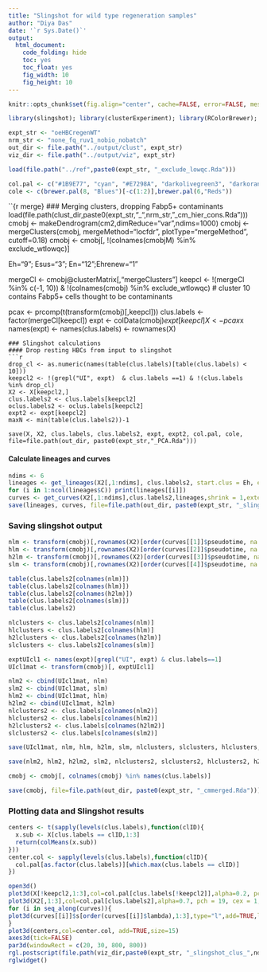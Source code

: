 ```yaml
---
title: "Slingshot for wild type regeneration samples"
author: "Diya Das"
date: '`r Sys.Date()`'
output:
  html_document:
    code_folding: hide
    toc: yes
    toc_float: yes
    fig_width: 10
    fig_height: 10
---
```


```r
knitr::opts_chunk$set(fig.align="center", cache=FALSE, error=FALSE, message=FALSE, warning=FALSE)

library(slingshot); library(clusterExperiment); library(RColorBrewer); library(rgl); library(rglwidget); library(R.utils)
```
```r
expt_str <- "oeHBCregenWT"
nrm_str <- "none_fq_ruv1_nobio_nobatch"
out_dir <- file.path("../output/clust", expt_str)
viz_dir <- file.path("../output/viz", expt_str)

load(file.path("../ref",paste0(expt_str, "_exclude_lowqc.Rda")))

col.pal <- c("#1B9E77", "cyan", "#E7298A", "darkolivegreen3", "darkorange3", "#CCCCCC", "#6A3D9A", "#FCCDE5", "cornflowerblue", "#FFED6F","#FF7F00")
cole <- c(brewer.pal(8, "Blues")[-c(1:2)],brewer.pal(6,"Reds"))
```
``{r merge}
### Merging clusters, dropping Fabp5+ contaminants
load(file.path(clust_dir,paste0(expt_str,"_",nrm_str, "_cm_hier_cons.Rda")))
cmobj <- makeDendrogram(cm2,dimReduce="var",ndims=1000)
cmobj <- mergeClusters(cmobj, mergeMethod="locfdr", plotType="mergeMethod", cutoff=0.18)
cmobj <- cmobj[, !(colnames(cmobjM) %in% exclude_wtlowqc)]

Eh="9"; Esus="3"; En="12";Ehrenew="1"

mergeCl <- cmobj@clusterMatrix[,"mergeClusters"]
keepcl <- !(mergeCl %in% c(-1, 10)) & !(colnames(cmobj) %in% exclude_wtlowqc) # cluster 10 contains Fabp5+ cells thought to be contaminants

pcax <- prcomp(t(transform(cmobj)[,keepcl]))
clus.labels <- factor(mergeCl[keepcl])
expt <- colData(cmobj)$expt[keepcl]
X <- pcax$x
names(expt) <- names(clus.labels) <- rownames(X)
```
### Slingshot calculations
#### Drop resting HBCs from input to slingshot
```r
drop_cl <- as.numeric(names(table(clus.labels)[table(clus.labels) < 10]))
keepcl2 <- !(grepl("UI", expt)  & clus.labels ==1) & !(clus.labels %in% drop_cl)
X2 <- X[keepcl2,]
clus.labels2 <- clus.labels[keepcl2]
oclus.labels2 <- oclus.labels[keepcl2]
expt2 <- expt[keepcl2]
maxN <- min(table(clus.labels2))-1

save(X, X2, clus.labels, clus.labels2, expt, expt2, col.pal, cole, file=file.path(out_dir, paste0(expt_str,"_PCA.Rda")))
```

#### Calculate lineages and curves
```r
ndims <- 6
lineages <- get_lineages(X2[,1:ndims], clus.labels2, start.clus = Eh, end.clus = c(Esus, Ehrenew))
for (i in 1:ncol(lineages$C)) print(lineages[[i]])
curves <- get_curves(X2[,1:ndims],clus.labels2,lineages,shrink = 1,extend = "n")
save(lineages, curves, file=file.path(out_dir, paste0(expt_str, "_slingshot_out.Rda")))
```

### Saving slingshot output
```r

nlm <- transform(cmobj)[,rownames(X2)[order(curves[[1]]$pseudotime, na.last = NA)]]
hlm <- transform(cmobj)[,rownames(X2)[order(curves[[2]]$pseudotime, na.last = NA)]]
h2lm <- transform(cmobj)[,rownames(X2)[order(curves[[3]]$pseudotime, na.last = NA)]]
slm <- transform(cmobj)[,rownames(X2)[order(curves[[4]]$pseudotime, na.last = NA)]]

table(clus.labels2[colnames(nlm)])
table(clus.labels2[colnames(hlm)])
table(clus.labels2[colnames(h2lm)])
table(clus.labels2[colnames(slm)])
table(clus.labels2)

nlclusters <- clus.labels2[colnames(nlm)]
hlclusters <- clus.labels2[colnames(hlm)]
h2lclusters <- clus.labels2[colnames(h2lm)]
slclusters <- clus.labels2[colnames(slm)]

exptUIcl1 <- names(expt)[grepl("UI", expt) & clus.labels==1]
UIcl1mat <- transform(cmobj)[, exptUIcl1]

nlm2 <- cbind(UIcl1mat, nlm)
slm2 <- cbind(UIcl1mat, slm)
hlm2 <- cbind(UIcl1mat, hlm)
h2lm2 <- cbind(UIcl1mat, h2lm)
nlclusters2 <- clus.labels[colnames(nlm2)]
hlclusters2 <- clus.labels[colnames(hlm2)]
h2lclusters2 <- clus.labels[colnames(h2lm2)]
slclusters2 <- clus.labels[colnames(slm2)]

save(UIcl1mat, nlm, hlm, h2lm, slm, nlclusters, slclusters, hlclusters, h2lclusters, file=file.path(out_dir, paste0(expt_str, "_lineageData.Rda")))

save(nlm2, hlm2, h2lm2, slm2, nlclusters2, slclusters2, hlclusters2, h2lclusters2, file=file.path(out_dir, paste0(expt_str, "_lineageData2.Rda")))

cmobj <- cmobj[, colnames(cmobj) %in% names(clus.labels)]

save(cmobj, file=file.path(out_dir, paste0(expt_str, "_cmmerged.Rda")))
```

### Plotting data and Slingshot results
```r
centers <- t(sapply(levels(clus.labels),function(clID){
  x.sub <- X[clus.labels == clID,1:3]
  return(colMeans(x.sub))
}))
center.col <- sapply(levels(clus.labels),function(clID){
  col.pal[as.factor(clus.labels)][which.max(clus.labels == clID)]
})

open3d() 
plot3d(X[!keepcl2,1:3],col=col.pal[clus.labels[!keepcl2]],alpha=0.2, pch = 19, cex = 1, size=4, xlab="PC 1", ylab="PC 2", zlab="PC 3", aspect="iso", box=FALSE, axes=FALSE)
plot3d(X2[,1:3],col=col.pal[clus.labels2],alpha=0.7, pch = 19, cex = 1, size=4, add=TRUE)
for (i in seq_along(curves)){
plot3d(curves[[i]]$s[order(curves[[i]]$lambda),1:3],type="l",add=TRUE,lwd=2,col=col.pal[which.max(tail(lineages[[i]],1)==levels(clus.labels))])
}
plot3d(centers,col=center.col, add=TRUE,size=15)
axes3d(tick=FALSE)
par3d(windowRect = c(20, 30, 800, 800))
rgl.postscript(file.path(viz_dir,paste0(expt_str, "_slingshot_clus_",ndims,"_",Sys.Date(), ".svg")), fmt="svg")
rglwidget()
```